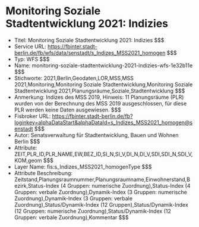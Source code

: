 # Monitoring Soziale Stadtentwicklung 2021: Indizies
- Titel: Monitoring Soziale Stadtentwicklung 2021: Indizies $$$
- Service URL: https://fbinter.stadt-berlin.de/fb/wfs/data/senstadt/s_Indizes_MSS2021_homogen $$$
- Typ: WFS $$$
- Name: monitoring-soziale-stadtentwicklung-2021-indizies-wfs-1e32b11e $$$
- Stichworte: 2021,Berlin,Geodaten,LOR,MSS,MSS 2021,Monitoring,Monitoring Soziale Stadtentwicklung,Monitoring Soziale Stadtentwicklung 2021,Planungsräume,Soziale,Stadtentwicklung $$$
- Anmerkung: Indizes des MSS 2019, Hinweis: 11 Planungsräume (PLR) wurden von der Berechnung des MSS 2019 ausgeschlossen, für diese PLR werden keine Daten ausgewiesen. $$$
- Fisbroker URL: https://fbinter.stadt-berlin.de/fb?loginkey=alphaDataStart&alphaDataId=s_Indizes_MSS2021_homogen@senstadt $$$
- Autor: Senatsverwaltung für Stadtentwicklung, Bauen und Wohnen Berlin $$$
- Attribute: ZEIT,PLR_ID,PLR_NAME,EW,BEZ_ID,SI_N,SI_V,DI_N,DI_V,SDI,SDI_N,SDI_V,KOM,geom $$$
- Layer Name: fis:s_Indizes_MSS2021_homogenType $$$
- Attribute Beschreibung: Zeitstand,Planungsraumnummer,Planungsraumname,Einwohnerstand,Bezirk,Status-Index (4 Gruppen: numerische Zuordnung),Status-Index (4 Gruppen: verbale Zuordnung),Dynamik-Index (3 Gruppen: numerische Zuordnung),Dynamik-Index (3 Gruppen: verbale  Zuordnung),Status/Dynamik-Index (12 Gruppen),Status/Dynamik-Index (12 Gruppen: numerische Zuordnung),Status/Dynamik-Index (12 Gruppen: verbale Zuordnung),Kommentar $$$
